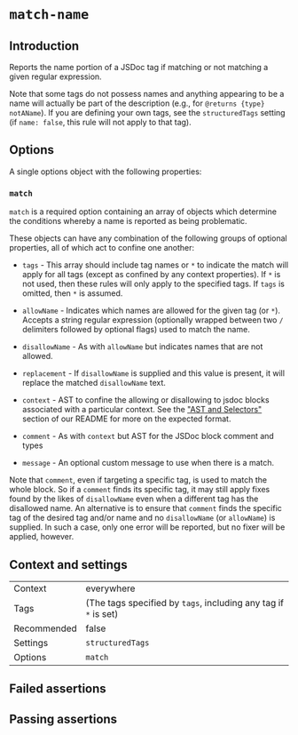 # `match-name`

## Introduction

Reports the name portion of a JSDoc tag if matching or not matching
a given regular expression.

Note that some tags do not possess names and anything appearing to be a
name will actually be part of the description (e.g., for
`@returns {type} notAName`). If you are defining your own tags, see the
`structuredTags` setting (if `name: false`, this rule will not apply to
that tag).

## Options

A single options object with the following properties:

### `match`

`match` is a required option containing an array of objects which determine
the conditions whereby a name is reported as being problematic.

These objects can have any combination of the following groups of optional
properties, all of which act to confine one another:

- `tags` - This array should include tag names or `*` to indicate the
  match will apply for all tags (except as confined by any context
  properties). If `*` is not used, then these rules will only apply to
  the specified tags. If `tags` is omitted, then `*` is assumed.

- `allowName` - Indicates which names are allowed for the given tag (or `*`).
    Accepts a string regular expression (optionally wrapped between two
    `/` delimiters followed by optional flags) used to match the name.
- `disallowName` - As with `allowName` but indicates names that are not
    allowed.
- `replacement` - If `disallowName` is supplied and this value is present, it
    will replace the matched `disallowName` text.

- `context` - AST to confine the allowing or disallowing to jsdoc blocks
    associated with a particular context. See the
    ["AST and Selectors"](../advanced/AST%20and%20Selectors.md)
    section of our README for more on the expected format.
- `comment` - As with `context` but AST for the JSDoc block comment and types

- `message` - An optional custom message to use when there is a match.

Note that `comment`, even if targeting a specific tag, is used to match the
whole block. So if a `comment` finds its specific tag, it may still apply
fixes found by the likes of `disallowName` even when a different tag has the
disallowed name. An alternative is to ensure that `comment` finds the specific
tag of the desired tag and/or name and no `disallowName` (or `allowName`) is
supplied. In such a case, only one error will be reported, but no fixer will
be applied, however.

## Context and settings

|||
|---|---|
|Context|everywhere|
|Tags|(The tags specified by `tags`, including any tag if `*` is set)|
|Recommended|false|
|Settings|`structuredTags`|
|Options|`match`|


## Failed assertions

<Assertions rule="matchName" />

## Passing assertions

<Assertions rule="matchName" passing />
